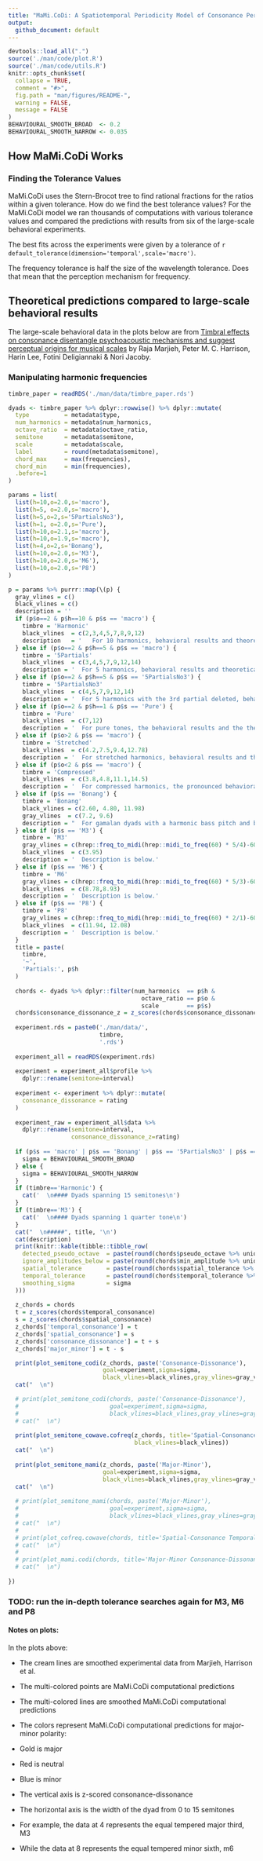```yaml
---
title: "MaMi.CoDi: A Spatiotemporal Periodicity Model of Consonance Perception"
output:
  github_document: default
---
```


```r
devtools::load_all(".")
source('./man/code/plot.R')
source('./man/code/utils.R')
knitr::opts_chunk$set(
  collapse = TRUE,
  comment = "#>",
  fig.path = "man/figures/README-",
  warning = FALSE, 
  message = FALSE
)
BEHAVIOURAL_SMOOTH_BROAD  <- 0.2
BEHAVIOURAL_SMOOTH_NARROW <- 0.035
```

## How MaMi.CoDi Works

### Finding the Tolerance Values

MaMi.CoDi uses the Stern-Brocot tree to find rational fractions for the ratios 
within a given tolerance. How do we find the best tolerance values? For the 
MaMi.CoDi model we ran thousands of computations with various tolerance values 
and compared the predictions with results from six of the large-scale behavioral 
experiments.\

The best fits across the experiments were given by a tolerance of 
`r default_tolerance(dimension='temporal',scale='macro')`.\
 
The frequency tolerance is half the size of the wavelength tolerance. Does that mean that the perception mechanism for frequency.\

## Theoretical predictions compared to large-scale behavioral results

The large-scale behavioral data in the plots below are from [Timbral effects on consonance disentangle psychoacoustic mechanisms and suggest perceptual origins for musical scales](https://www.nature.com/articles/s41467-024-45812-z) by Raja Marjieh, Peter M. C. Harrison, Harin Lee, Fotini Deligiannaki & Nori Jacoby.

### Manipulating harmonic frequencies

```r
timbre_paper = readRDS('./man/data/timbre_paper.rds')
```

```r
dyads <- timbre_paper %>% dplyr::rowwise() %>% dplyr::mutate(
  type          = metadata$type,
  num_harmonics = metadata$num_harmonics,
  octave_ratio  = metadata$octave_ratio,
  semitone      = metadata$semitone,
  scale         = metadata$scale,
  label         = round(metadata$semitone),
  chord_max     = max(frequencies),
  chord_min     = min(frequencies),
  .before=1
)
```

```r
params = list(
  list(h=10,o=2.0,s='macro'),
  list(h=5, o=2.0,s='macro'),
  list(h=5,o=2,s='5PartialsNo3'),
  list(h=1, o=2.0,s='Pure'),
  list(h=10,o=2.1,s='macro'),
  list(h=10,o=1.9,s='macro'),
  list(h=4,o=2,s='Bonang'),
  list(h=10,o=2.0,s='M3'),
  list(h=10,o=2.0,s='M6'),
  list(h=10,o=2.0,s='P8')
)

p = params %>% purrr::map(\(p) {
  gray_vlines = c()
  black_vlines = c()
  description = ''
  if (p$o==2 & p$h==10 & p$s == 'macro') {
    timbre = 'Harmonic'
    black_vlines  = c(2,3,4,5,7,8,9,12)
    description   = '   For 10 harmonics, behavioral results and theoretical predictions agree.'
  } else if (p$o==2 & p$h==5 & p$s == 'macro') {
    timbre = '5Partials'
    black_vlines  = c(3,4,5,7,9,12,14)
    description = '  For 5 harmonics, behavioral results and theoretical predictions agree. For comparison with the study below (5 partils with the third partial deleted), notice that the m3 peak is only slightly lower than the M3 peak.'
  } else if (p$o==2 & p$h==5 & p$s == '5PartialsNo3') {
    timbre = '5PartialsNo3'
    black_vlines  = c(4,5,7,9,12,14)
    description = '  For 5 harmonics with the 3rd partial deleted, behavioral results and theoretical predictions mostly agree. As expected, the m3 peak without the third partial is now lower than the m3 peak with all 5 harmonics while the M3 peak is slightly higher without the 3rd partial.'
  } else if (p$o==2 & p$h==1 & p$s == 'Pure') {
    timbre = 'Pure'
    black_vlines  = c(7,12)
    description = '  For pure tones, the behavioral results and the theoretical predictions mostly agree. Only P5 and P8 have pronounced two-sided peaks. The behavioral results show subtle variations in consonance height across the 15 semitones but the overall peak structure agrees with MaMi.CoDi predictions. For futher comparison, the theoretical predictions for major-minor versus the behavioral results are included in a plot below.'
  } else if (p$o>2 & p$s == 'macro') {
    timbre = 'Stretched'
    black_vlines  = c(4.2,7.5,9.4,12.78)
    description = '  For stretched harmonics, behavioral results and theoretical predictions mostly agree. MaMi.Codi predicts peaks with minor polarity just above m3 and m7 that do not exist in the behavioral results.'
  } else if (p$o<2 & p$s == 'macro') {
    timbre = 'Compressed'
    black_vlines  = c(3.8,4.8,11.1,14.5)
    description = '  For compressed harmonics, the pronounced behavioral peaks mostly agree with the theoretical peaks.'
  } else if (p$s == 'Bonang') {
    timbre = 'Bonang'
    black_vlines = c(2.60, 4.80, 11.98)
    gray_vlines  = c(7.2, 9.6)
    description = "  For gamalan dyads with a harmonic bass pitch and bonang upper pitch, behavioral results and theoretical predictions mostly agree. MaMi.CoDi predicts a dissonance trough with minor polarity at P4 that is not in the behavioral results.  MaMi.CoDi predicts P5 to have minor polarity and be relatively higher than the behavioral results."
  } else if (p$s == 'M3') {
    timbre = 'M3'
    gray_vlines = c(hrep::freq_to_midi(hrep::midi_to_freq(60) * 5/4)-60,4,4.092442)
    black_vlines  = c(3.95)
    description = '  Description is below.'
  } else if (p$s == 'M6') {
    timbre = 'M6'
    gray_vlines = c(hrep::freq_to_midi(hrep::midi_to_freq(60) * 5/3)-60,9,8.66952)
    black_vlines  = c(8.78,8.93)
    description = '  Description is below.'
  } else if (p$s == 'P8') {
    timbre = 'P8'
    gray_vlines = c(hrep::freq_to_midi(hrep::midi_to_freq(60) * 2/1)-60)
    black_vlines  = c(11.94, 12.08)
    description = '  Description is below.'
  }
  title = paste(
    timbre,
    '~',
    'Partials:', p$h
  )
  
  chords <- dyads %>% dplyr::filter(num_harmonics  == p$h &
                                      octave_ratio == p$o &
                                      scale        == p$s)
  chords$consonance_dissonance_z = z_scores(chords$consonance_dissonance)
  
  experiment.rds = paste0('./man/data/',
                          timbre,
                          '.rds')
  
  experiment_all = readRDS(experiment.rds)
  
  experiment = experiment_all$profile %>%
    dplyr::rename(semitone=interval)
  
  experiment <- experiment %>% dplyr::mutate(
    consonance_dissonance = rating
  )
  
  experiment_raw = experiment_all$data %>% 
    dplyr::rename(semitone=interval, 
                  consonance_dissonance_z=rating)
  
  if (p$s == 'macro' | p$s == 'Bonang' | p$s == '5PartialsNo3' | p$s == 'Pure') {
    sigma = BEHAVIOURAL_SMOOTH_BROAD
  } else {
    sigma = BEHAVIOURAL_SMOOTH_NARROW
  }
  if (timbre=='Harmonic') {
    cat('  \n#### Dyads spanning 15 semitones\n')
  }
  if (timbre=='M3') {
    cat('  \n#### Dyads spanning 1 quarter tone\n')
  }
  cat("  \n#####", title, '\n')
  cat(description)
  print(knitr::kable(tibble::tibble_row(
    detected_pseudo_octave  = paste(round(chords$pseudo_octave %>% unique, 2), collapse = ' '),
    ignore_amplitudes_below = paste(round(chords$min_amplitude %>% unique, 2), collapse = ' '),
    spatial_tolerance       = paste(round(chords$spatial_tolerance %>% unique, 5), collapse = ' '),
    temporal_tolerance      = paste(round(chords$temporal_tolerance %>% unique, 5), collapse = ' '),
    smoothing_sigma         = sigma
  )))
  
  z_chords = chords
  t = z_scores(chords$temporal_consonance)
  s = z_scores(chords$spatial_consonance)
  z_chords['temporal_consonance'] = t
  z_chords['spatial_consonance'] = s
  z_chords['consonance_dissonance'] = t + s
  z_chords['major_minor'] = t - s

  print(plot_semitone_codi(z_chords, paste('Consonance-Dissonance'),
                           goal=experiment,sigma=sigma,
                           black_vlines=black_vlines,gray_vlines=gray_vlines))
  cat("  \n")

  # print(plot_semitone_codi(chords, paste('Consonance-Dissonance'),
  #                          goal=experiment,sigma=sigma,
  #                          black_vlines=black_vlines,gray_vlines=gray_vlines))
  # cat("  \n")
  
  print(plot_semitone_cowave.cofreq(z_chords, title='Spatial-Consonance Temporal-Consonance',
                                    black_vlines=black_vlines))
  cat("  \n")
  
  print(plot_semitone_mami(z_chords, paste('Major-Minor'),
                           goal=experiment,sigma=sigma,
                           black_vlines=black_vlines,gray_vlines=gray_vlines))
  cat("  \n")
  
  # print(plot_semitone_mami(chords, paste('Major-Minor'),
  #                          goal=experiment,sigma=sigma,
  #                          black_vlines=black_vlines,gray_vlines=gray_vlines))
  # cat("  \n")
  # 
  # print(plot_cofreq.cowave(chords, title='Spatial-Consonance Temporal-Consonance'))
  # cat("  \n")
  # 
  # print(plot_mami.codi(chords, title='Major-Minor Consonance-Dissonance'))
  # cat("  \n")
  
})
```

### TODO: run the in-depth tolerance searches again for M3, M6 and P8


#### Notes on plots:

In the plots above:

* The cream lines are smoothed experimental data from Marjieh, Harrison et al.

* The multi-colored points are MaMi.CoDi computational predictions

* The multi-colored lines are smoothed MaMi.CoDi computational predictions

* The colors represent MaMi.CoDi computational predictions for major-minor polarity:
* Gold is major
* Red is neutral
* Blue is minor

* The vertical axis is z-scored consonance-dissonance

* The horizontal axis is the width of the dyad from 0 to 15 semitones
* For example, the data at 4 represents the equal tempered major third, M3
* While the data at 8 represents the equal tempered minor sixth, m6
